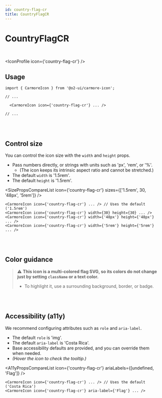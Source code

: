 ```yaml
---
id: country-flag-cr
title: CountryFlagCR
---
```




# CountryFlagCR

<br />

<IconProfile icon={'country-flag-cr'} />

## Usage

```tsx
import { CarmoreIcon } from '@o2-ui/carmore-icon';

// ...

  <CarmoreIcon icon={'country-flag-cr'} ... />

// ...
```

<br />
<br />

## Control size

You can control the icon size with the `width` and `height` props.

- Pass numbers directly, or strings with units such as 'px', 'rem', or '%'.
  - (The icon keeps its intrinsic aspect ratio and cannot be stretched.)
- The default `width` is '1.5rem'.
- The default `height` is '1.5rem'.

<SizePropsCompareList icon={'country-flag-cr'} sizes={['1.5rem', 30, '48px', '5rem']} />

```tsx
<CarmoreIcon icon={'country-flag-cr'} ... /> // Uses the default ('1.5rem')
<CarmoreIcon icon={'country-flag-cr'} width={30} height={30} ... />
<CarmoreIcon icon={'country-flag-cr'} width={'48px'} height={'48px'} ... />
<CarmoreIcon icon={'country-flag-cr'} width={'5rem'} height={'5rem'} ... />
```

<br />
<br />

## Color guidance

> ⚠️ <b>This icon is a multi-colored flag SVG, so its colors do not change just by setting `className` or a text color.</b>
>
> - To highlight it, use a surrounding background, border, or badge.

<br />
<br />

## Accessibility (a11y)

We recommend configuring attributes such as `role` and `aria-label`.

- The default `role` is 'img'.
- The default `aria-label` is 'Costa Rica'.
- Base accessibility defaults are provided, and you can override them when needed.
- _(Hover the icon to check the tooltip.)_

<A11yPropsCompareList icon={'country-flag-cr'} ariaLabels={[undefined, 'Flag']} />

```tsx
<CarmoreIcon icon={'country-flag-cr'} ... /> // Uses the default ('Costa Rica')
<CarmoreIcon icon={'country-flag-cr'} aria-label={'Flag'} ... />
```
